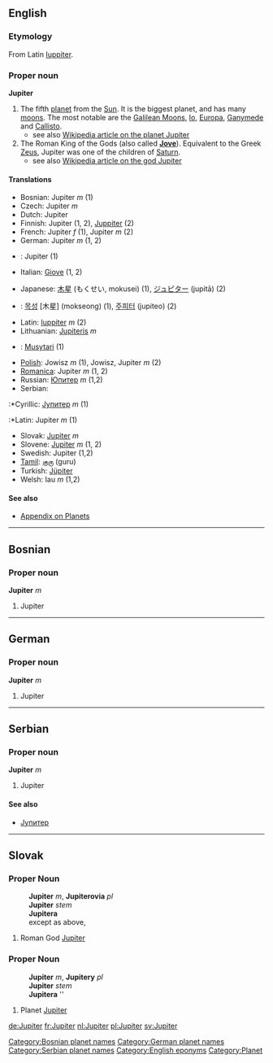 ==English==
===Etymology===
From Latin [[Iuppiter]].

{{Wikipedia}}

===Proper noun===
'''Jupiter'''

#The fifth [[planet]] from the [[Sun]].  It is the biggest planet, and has many [[moon|moons]].  The most notable are the [[Galilean Moons]], [[Io]], [[Europa]], [[Ganymede]] and [[Callisto]].
#*see also [[w:Jupiter_(planet)| Wikipedia article on the planet Jupiter]]
#The Roman King of the Gods (also called '''[[Jove]]''').  Equivalent to the Greek [[Zeus]], Jupiter was one of the children of [[Saturn]].
#*see also [[w:Jupiter_(god)| Wikipedia article on the god Jupiter]]

====Translations====
{{top}}
*Bosnian: Jupiter ''m'' (1)
*Czech: Jupiter ''m''
*Dutch: Jupiter
*Finnish: Jupiter (1, 2), [[Juppiter]] (2)
*French: Jupiter ''f'' (1), Jupiter ''m'' (2)
*German: Jupiter ''m'' (1, 2)
*{{id}}: Jupiter (1)
*Italian: [[Giove]] (1, 2)
{{mid}}
*Japanese: [[木星]] (もくせい, mokusei) (1), [[ジュピター]] (jupitā) (2)
*{{ko}}: [[목성]] [木星] (mokseong) (1), [[주피터]] (jupiteo) (2)
*Latin: [[Iuppiter]] ''m'' (2)
*Lithuanian: [[Jupiteris]] ''m''
*{{ms}}: [[Musytari]] (1)
*[[Polish]]: Jowisz ''m'' (1), Jowisz, Jupiter ''m'' (2)
*[[Romanica]]: Jupiter ''m'' (1, 2)
*Russian: [[Юпитер]] ''m'' (1,2)
*Serbian:
:*Cyrillic: [[Јупитер]] ''m'' (1)
:*Latin: Jupiter ''m'' (1)
*Slovak: [[Jupiter#Slovak|Jupiter]] ''m''
*Slovene: [[Jupiter]] ''m'' (1, 2)
*Swedish: Jupiter (1,2)
*[[Tamil]]: [[குரு]] (guru)
*Turkish: [[Jüpiter]]
*Welsh: Iau ''m'' (1,2)
{{bottom}}
==== See also ====
*[[Wiktionary_Appendix:Planets|Appendix on Planets]]

----

==Bosnian==
===Proper noun===
'''Jupiter''' ''m''
#Jupiter
[[Category:Bosnian planet names]]
----
==German==
===Proper noun===
'''Jupiter''' ''m''
#Jupiter
[[Category:German planet names]]
----
==Serbian==
===Proper noun===
'''Jupiter''' ''m''
#Jupiter
====See also====
*[[Јупитер]]
[[Category:Serbian planet names]]
----
==Slovak==
===Proper Noun===
:'''Jupiter''' ''m'', '''Jupiterovia''' ''pl''
:'''Jupiter''' ''stem''
:'''Jupitera''' ''{{gensg}}''
:except as above, {{decpat}} {{chlap}}
# Roman God [[Jupiter#English|Jupiter]]
===Proper Noun===
:'''Jupiter''' ''m'', '''Jupitery''' ''pl''
:'''Jupiter''' ''stem''
:'''Jupitera''' ''{{gensg}}
:{{decpat}} {{dub}}
# Planet [[Jupiter#English|Jupiter]]

[[Category:English eponyms]]
[[Category:Planet]]
[[de:Jupiter]]
[[fr:Jupiter]]
[[nl:Jupiter]]
[[pl:Jupiter]]
[[sv:Jupiter]]